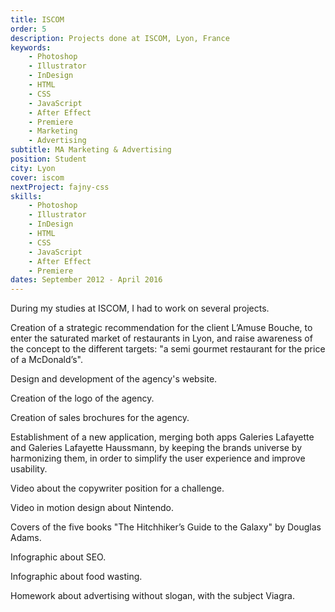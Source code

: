 ```yaml
---
title: ISCOM
order: 5
description: Projects done at ISCOM, Lyon, France
keywords:
    - Photoshop
    - Illustrator
    - InDesign
    - HTML
    - CSS
    - JavaScript
    - After Effect
    - Premiere
    - Marketing
    - Advertising
subtitle: MA Marketing & Advertising
position: Student
city: Lyon
cover: iscom
nextProject: fajny-css
skills:
    - Photoshop
    - Illustrator
    - InDesign
    - HTML
    - CSS
    - JavaScript
    - After Effect
    - Premiere
dates: September 2012 - April 2016
---
```


<Section title="Overview">
<Fade>

During my studies at ISCOM, I had to work on several projects.

</Fade>
</Section>

<Section title="Micro Agency">
<Section title="Context" sub>
<Fade>

Creation of a strategic recommendation for the client L’Amuse Bouche, to enter the saturated market of restaurants in Lyon, and raise awareness of the concept to the different targets: "a semi gourmet restaurant for the price of a McDonald’s".

</Fade>
</Section>

<Section title="Webdesign" sub img="website-tetrys.png" alt="Website Tetrys" url="/tetrys/index.html">
<Fade>

Design and development of the agency's website.

</Fade>
</Section>

<Section title="Logo" sub background img="logo-tetrys.png" alt="Logo Tetrys">
<Fade>

Creation of the logo of the agency.

</Fade>
</Section>

<Section title="Print design" sub img="brochure-tetrys.png" alt="Sales brochure Tetrys">
<Fade>

Creation of sales brochures for the agency.

</Fade>
</Section>
</Section>

<Section title="Galeries Lafayette" img="screens-galeries-lafayette.png" alt="Screens Galeries Lafayette">
<Fade>

Establishment of a new application, merging both apps Galeries Lafayette and Galeries Lafayette Haussmann, by keeping the brands universe by harmonizing them, in order to simplify the user experience and improve usability.

</Fade>
</Section>

<Section title="Videos">
<Section title="Copywriter" sub video="https://www.youtube.com/embed/hKJlP5FXF68">
<Fade>

Video about the copywriter position for a challenge.

</Fade>
</Section>

<Section title="Nintendo" sub video="https://www.youtube.com/embed/a4hQE9sJGAQ">
<Fade>

Video in motion design about Nintendo.

</Fade>
</Section>
</Section>

<Section title="Book covers" img="covers-h2g2.png" alt="Covers H2G2">
<Fade>

Covers of the five books "The Hitchhiker’s Guide to the Galaxy" by Douglas Adams.

</Fade>
</Section>

<Section title="Infographics">
<Section title="SEO" sub img="infographic-seo.jpg" alt="Infographic SEO">
<Fade>

Infographic about SEO.

</Fade>
</Section>

<Section title="Food waste" sub img="infographic-food-waste.jpg" alt="Infographic Food Waste">
<Fade>

Infographic about food wasting.

</Fade>
</Section>
</Section>

<Section title="Advertising without slogan" img="poster-viagra.jpg" alt="Poster Viagra">
<Fade>

Homework about advertising without slogan, with the subject Viagra.

</Fade>
</Section>
